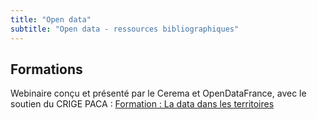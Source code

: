 ```yaml
---
title: "Open data"
subtitle: "Open data - ressources bibliographiques"
---
```


## Formations
Webinaire conçu et présenté par le Cerema et OpenDataFrance, avec le soutien du CRIGE PACA&nbsp;:
[Formation : La data dans les territoires](https://opendatafrance.gitbook.io/formation/-M2EJEgoe1Mr-CLVfuKR/)